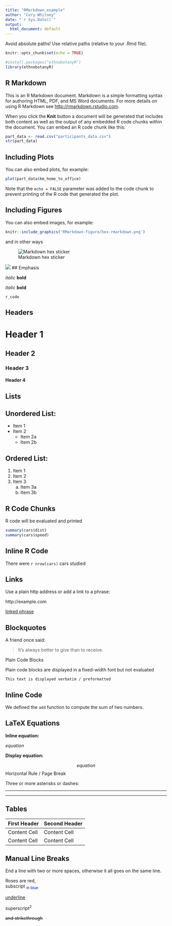 ```yaml
---
title: "RMarkdown_example"
author: "Cory Whitney"
date: "`r Sys.Date()`"
output:
  html_document: default
---
```


Avoid absolute paths! Use relative paths (relative to your .Rmd file).

```r
knitr::opts_chunk$set(echo = TRUE)

#install.packages("ethnobotanyR")
library(ethnobotanyR)
```

## R Markdown

This is an R Markdown document. Markdown is a simple formatting syntax for authoring HTML, PDF, and MS Word documents. For more details on using R Markdown see <http://rmarkdown.rstudio.com>.

When you click the **Knit** button a document will be generated that includes both content as well as the output of any embedded R code chunks within the document. You can embed an R code chunk like this:

```r
part_data <- read.csv("participants_data.csv")
str(part_data)
```

## Including Plots

You can also embed plots, for example:

```r
plot(part_data$km_home_to_office)
```

Note that the `echo = FALSE` parameter was added to the code chunk to prevent printing of the R code that generated the plot.

## Including Figures

You can also embed images, for example:

```r
knitr::include_graphics('RMarkdown-figure/hex-rmarkdown.png')
```

and in other ways

![Markdown hex sticker](RMarkdown-figure/hex-rmarkdown.png)

![](RMarkdown-figure/hex-rmarkdown.png)
## Emphasis

*italic*   **bold**

_italic_   __bold__

`r_code`

## Headers

# Header 1

## Header 2

### Header 3

#### Header 4

## Lists

## Unordered List:

* Item 1
* Item 2
    + Item 2a
    + Item 2b

## Ordered List:

1. Item 1
1. Item 2
1. Item 3
    a. Item 3a
    a. Item 3b

## R Code Chunks

R code will be evaluated and printed

```r
summary(cars$dist)
summary(cars$speed)
```

## Inline R Code

There were `r nrow(cars)` cars studied

## Links

Use a plain http address or add a link to a phrase:

http://example.com

[linked phrase](http://example.com)


## Blockquotes
A friend once said:

> It's always better to give
> than to receive.

Plain Code Blocks

Plain code blocks are displayed in a fixed-width font but not evaluated

```
This text is displayed verbatim / preformatted
```

## Inline Code

We defined the `add` function to
compute the sum of two numbers.

## LaTeX Equations

**Inline equation:**

$equation$

**Display equation:**

$$ equation $$
Horizontal Rule / Page Break

Three or more asterisks or dashes:

******

------

## Tables

First Header  | Second Header
------------- | -------------
Content Cell  | Content Cell
Content Cell  | Content Cell

## Manual Line Breaks
End a line with two or more spaces, 
otherwise it all goes on the same line.

Roses are red,  
subscript <sub>in <span style="color:blue">blue</span> </sub>

<u>underline</u>

superscript^2^  

~~and strikethrough~~


